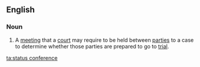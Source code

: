 ==English==

===Noun===
{{en-noun|head=[[status]] [[conference]]}}
# {{label|en|legal}} A [[meeting]] that a [[court]] may require to be held between [[party|parties]] to a case to determine whether those parties are prepared to go to [[trial]].

[[ta:status conference]]